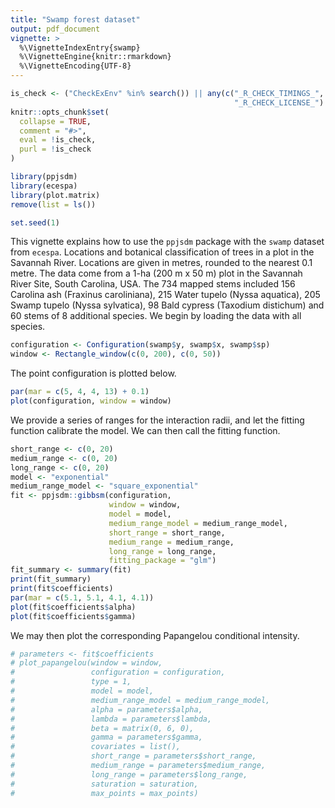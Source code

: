 ```yaml
---
title: "Swamp forest dataset"
output: pdf_document
vignette: >
  %\VignetteIndexEntry{swamp}
  %\VignetteEngine{knitr::rmarkdown}
  %\VignetteEncoding{UTF-8}
---
```

  
```r
is_check <- ("CheckExEnv" %in% search()) || any(c("_R_CHECK_TIMINGS_",
                                                  "_R_CHECK_LICENSE_") %in% names(Sys.getenv()))
knitr::opts_chunk$set(
  collapse = TRUE,
  comment = "#>",
  eval = !is_check,
  purl = !is_check
)

```

```r
library(ppjsdm)
library(ecespa)
library(plot.matrix)
remove(list = ls())

set.seed(1)
```

This vignette explains how to use the `ppjsdm` package with the `swamp` dataset from `ecespa`.
Locations and botanical classification of trees in a plot in the Savannah River. 
Locations are given in metres, rounded to the nearest 0.1 metre. 
The data come from a 1-ha (200 m x 50 m) plot in the Savannah River Site, South Carolina, USA. 
The 734 mapped stems included 156 Carolina ash (Fraxinus caroliniana), 215 Water tupelo (Nyssa aquatica), 205 Swamp tupelo (Nyssa sylvatica), 98 Bald cypress (Taxodium distichum) and 60 stems of 8 additional species.
We begin by loading the data with all species.

```r
configuration <- Configuration(swamp$y, swamp$x, swamp$sp)
window <- Rectangle_window(c(0, 200), c(0, 50))
```

The point configuration is plotted below.

```r
par(mar = c(5, 4, 4, 13) + 0.1)
plot(configuration, window = window)
```

We provide a series of ranges for the interaction radii, and let the fitting function calibrate the model.
We can then call the fitting function.

```r
short_range <- c(0, 20)
medium_range <- c(0, 20)
long_range <- c(0, 20)
model <- "exponential"
medium_range_model <- "square_exponential"
fit <- ppjsdm::gibbsm(configuration, 
                      window = window, 
                      model = model,
                      medium_range_model = medium_range_model,
                      short_range = short_range,
                      medium_range = medium_range,
                      long_range = long_range,
                      fitting_package = "glm")
fit_summary <- summary(fit)
print(fit_summary)
print(fit$coefficients)
par(mar = c(5.1, 5.1, 4.1, 4.1))
plot(fit$coefficients$alpha)
plot(fit$coefficients$gamma)
```

We may then plot the corresponding Papangelou conditional intensity.

```r
# parameters <- fit$coefficients
# plot_papangelou(window = window,
#                 configuration = configuration,
#                 type = 1, 
#                 model = model, 
#                 medium_range_model = medium_range_model, 
#                 alpha = parameters$alpha, 
#                 lambda = parameters$lambda, 
#                 beta = matrix(0, 6, 0), 
#                 gamma = parameters$gamma, 
#                 covariates = list(), 
#                 short_range = parameters$short_range, 
#                 medium_range = parameters$medium_range, 
#                 long_range = parameters$long_range, 
#                 saturation = saturation,
#                 max_points = max_points) 
```